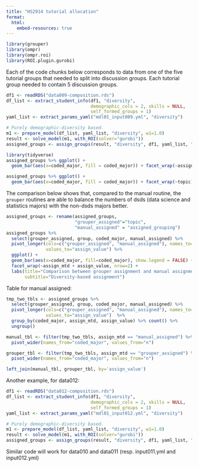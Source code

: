 ```yaml
---
title: "HS2914 tutorial allocation"
format: 
  html:
    embed-resources: true
---
```


```r
library(grouper)
library(ompr)
library(ompr.roi)
library(ROI.plugin.gurobi)
```

Each of the code chunks below corresponds to data from one of the five tutorial
groups that needed to split into discussion groups. Each tutorial group needed 
to contain 5 discussion groups.

```r
df1 <- readRDS("data009-composition.rds")
df_list <- extract_student_info(df1, "diversity",
                                demographic_cols = 2, skills = NULL, 
                                self_formed_groups = 1)
yaml_list <- extract_params_yaml("mdl01_input009.yml", "diversity")

# Purely demographic-diversity based.
m1 <- prepare_model(df_list, yaml_list, "diversity", w1=1.0)
result <- solve_model(m1, with_ROI(solver="gurobi"))
assigned_groups <- assign_groups(result, "diversity", df1, yaml_list, "student_id")
```

```r
library(tidyverse)
assigned_groups %>% ggplot() +
  geom_bar(aes(x=coded_major, fill = coded_major)) + facet_wrap(~assigned_grouping)

assigned_groups %>% ggplot() +
  geom_bar(aes(x=coded_major, fill = coded_major)) + facet_wrap(~topic)
```

The comparison below shows that, compared to the manual routine, the `grouper`
routines are able to balance the numbers of dsds (data science and statistics
majors) with the non-dsds majors better.

```r
assigned_groups <- rename(assigned_groups, 
                          "grouper_assigned"="topic",
                          "manual_assigned" = "assigned_grouping")
assigned_groups %>% 
  select(grouper_assigned, group, coded_major, manual_assigned) %>% 
  pivot_longer(cols=c("grouper_assigned", "manual_assigned"), names_to="assign_mtd",
               values_to="assign_value") %>% 
  ggplot() + 
  geom_bar(aes(x=coded_major, fill=coded_major), show.legend = FALSE) + 
  facet_wrap(~assign_mtd + assign_value, nrow=2) +
  labs(title="Comparison between grouper assignment and manual assignment",
       subtitle="Diversity-based assignment")
```

Table for manual assigned:

```r
tmp_two_tbls <- assigned_groups %>% 
  select(grouper_assigned, group, coded_major, manual_assigned) %>% 
  pivot_longer(cols=c("grouper_assigned", "manual_assigned"), names_to="assign_mtd",
               values_to="assign_value")  %>% 
  group_by(coded_major, assign_mtd, assign_value) %>% count() %>% 
  ungroup()

manual_tbl <- filter(tmp_two_tbls, assign_mtd == "manual_assigned") %>% 
  pivot_wider(names_from="coded_major", values_from="n")

grouper_tbl <- filter(tmp_two_tbls, assign_mtd == "grouper_assigned") %>% 
  pivot_wider(names_from="coded_major", values_from="n")
```

```r
left_join(manual_tbl, grouper_tbl, by='assign_value')
```


Another example, for data012:

```r
df1 <- readRDS("data012-composition.rds")
df_list <- extract_student_info(df1, "diversity",
                                demographic_cols = 2, skills = NULL, 
                                self_formed_groups = 1)
yaml_list <- extract_params_yaml("mdl01_input012.yml", "diversity")

# Purely demographic-diversity based.
m1 <- prepare_model(df_list, yaml_list, "diversity", w1=1.0)
result <- solve_model(m1, with_ROI(solver="gurobi"))
assigned_groups <- assign_groups(result, "diversity", df1, yaml_list, "student_id")
```

Similar code will work for data010 and data011 (resp. input011.yml and input012.yml)
